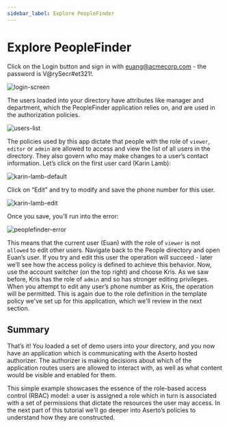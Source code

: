 ```yaml
---
sidebar_label: Explore PeopleFinder
---
```


# Explore PeopleFinder

Click on the Login button and sign in with euang@acmecorp.com - the password is V@rySecr#et321!.

![login-screen](/getting-started-acmecorp/login-screen.png)

The users loaded into your directory have attributes like manager and department, which the PeopleFinder application relies on, and are used in the authorization policies.

![users-list](/getting-started-acmecorp/users-list.png)

The policies used by this app dictate that people with the role of `viewer`, `editor` or `admin` are allowed to access and view the list of all users in the directory. They also govern who may make changes to a user’s contact information. Let’s click on the first user card (Karin Lamb):

![karin-lamb-default](/getting-started-acmecorp/karin-lamb-default.png)

Click on “Edit” and try to modify and save the phone number for this user.

![karin-lamb-edit](/getting-started-acmecorp/karin-lamb-edit.png)

Once you save, you’ll run into the error:

![peoplefinder-error](/getting-started-acmecorp/peoplefinder-error.png)

This means that the current user (Euan) with the role of `viewer` is not `allowed` to edit other users. Navigate back to the People directory and open Euan’s user. If you try and edit this user the operation will succeed - later we’ll see how the access policy is defined to achieve this behavior.
Now, use the account switcher (on the top right) and choose Kris. As we saw before, Kris has the role of `admin` and so has stronger editing privileges. When you attempt to edit any user’s phone number as Kris, the operation will be permitted. This is again due to the role definition in the template policy we've set up for this application, which we'll review in the next section.

## Summary

That’s it! You loaded a set of demo users into your directory, and you now have an application which is communicating with the Aserto hosted authorizer. The authorizer is making decisions about which of the application routes users are allowed to interact with, as well as what content would be visible and enabled for them.

This simple example showcases the essence of the role-based access control (RBAC) model: a user is assigned a role which in turn is associated with a set of permissions that dictate the resources the user may access. In the next part of this tutorial we’ll go deeper into Aserto’s policies to understand how they are constructed.
